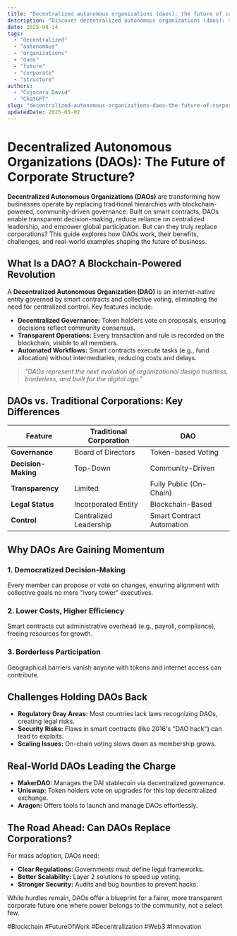 ```yaml
---
title: "Decentralized autonomous organizations (daos): the future of corporate structure"
description: "Discover decentralized autonomous organizations (daos): the future of corporate structure with this in-depth guide, providing actionable insights and practical tips to boost your knowledge and results."
date: 2025-08-14
tags:
  - "decentralized"
  - "autonomous"
  - "organizations"
  - "daos"
  - "future"
  - "corporate"
  - "structure"
authors:
  - "Cojocaru David"
  - "ChatGPT"
slug: "decentralized-autonomous-organizations-daos-the-future-of-corporate-structure"
updatedDate: 2025-05-02
---
```


# Decentralized Autonomous Organizations (DAOs): The Future of Corporate Structure?  

**Decentralized Autonomous Organizations (DAOs)** are transforming how businesses operate by replacing traditional hierarchies with blockchain-powered, community-driven governance. Built on smart contracts, DAOs enable transparent decision-making, reduce reliance on centralized leadership, and empower global participation. But can they truly replace corporations? This guide explores how DAOs work, their benefits, challenges, and real-world examples shaping the future of business.  

## What Is a DAO? A Blockchain-Powered Revolution  

A **Decentralized Autonomous Organization (DAO)** is an internet-native entity governed by smart contracts and collective voting, eliminating the need for centralized control. Key features include:  

- **Decentralized Governance:** Token holders vote on proposals, ensuring decisions reflect community consensus.  
- **Transparent Operations:** Every transaction and rule is recorded on the blockchain, visible to all members.  
- **Automated Workflows:** Smart contracts execute tasks (e.g., fund allocation) without intermediaries, reducing costs and delays.  

> *"DAOs represent the next evolution of organizational design trustless, borderless, and built for the digital age."*  

## DAOs vs. Traditional Corporations: Key Differences  

| Feature             | Traditional Corporation | DAO                           |  
| ------------------- | ----------------------- | ----------------------------- |  
| **Governance**       | Board of Directors      | Token-based Voting            |  
| **Decision-Making**  | Top-Down                | Community-Driven              |  
| **Transparency**     | Limited                 | Fully Public (On-Chain)       |  
| **Legal Status**     | Incorporated Entity     | Blockchain-Based              |  
| **Control**          | Centralized Leadership  | Smart Contract Automation     |  

## Why DAOs Are Gaining Momentum  

### 1. Democratized Decision-Making  
Every member can propose or vote on changes, ensuring alignment with collective goals no more "ivory tower" executives.  

### 2. Lower Costs, Higher Efficiency  
Smart contracts cut administrative overhead (e.g., payroll, compliance), freeing resources for growth.  

### 3. Borderless Participation  
Geographical barriers vanish anyone with tokens and internet access can contribute.  

## Challenges Holding DAOs Back  

- **Regulatory Gray Areas:** Most countries lack laws recognizing DAOs, creating legal risks.  
- **Security Risks:** Flaws in smart contracts (like 2016's "DAO hack") can lead to exploits.  
- **Scaling Issues:** On-chain voting slows down as membership grows.  

## Real-World DAOs Leading the Charge  

- **MakerDAO:** Manages the DAI stablecoin via decentralized governance.  
- **Uniswap:** Token holders vote on upgrades for this top decentralized exchange.  
- **Aragon:** Offers tools to launch and manage DAOs effortlessly.  

## The Road Ahead: Can DAOs Replace Corporations?  

For mass adoption, DAOs need:  
- **Clear Regulations:** Governments must define legal frameworks.  
- **Better Scalability:** Layer 2 solutions to speed up voting.  
- **Stronger Security:** Audits and bug bounties to prevent hacks.  

While hurdles remain, DAOs offer a blueprint for a fairer, more transparent corporate future one where power belongs to the community, not a select few.  

#Blockchain #FutureOfWork #Decentralization #Web3 #Innovation